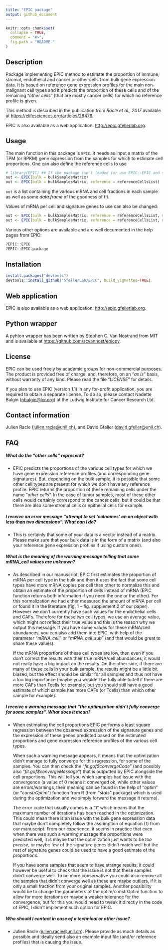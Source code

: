---
title: "EPIC package"
output: github_document
---

<!-- README.md is generated from README.Rmd. Please edit that file -->

```{r, echo = FALSE}
knitr::opts_chunk$set(
  collapse = TRUE,
  comment = "#>",
  fig.path = "README-"
)
```

## Description
Package implementing EPIC method to estimate the proportion of immune, stromal,
endothelial and cancer or other cells from bulk gene expression data.
It is based on reference gene expression profiles for the main non-malignant
cell types and it predicts the proportion of these cells and of the remaining
"*other cells*" (that are mostly cancer cells) for which no reference profile is
given.

This method is described in the publication from *Racle et al., 2017* available
at <https://elifesciences.org/articles/26476>.

EPIC is also available as a web application: <http://epic.gfellerlab.org>.

## Usage
The main function in this package is `EPIC`. It needs as input a matrix of the
TPM (or RPKM) gene expression from the samples for which to estimate cell
proportions. One can also define the reference cells to use
```{r, eval = FALSE}
# library(EPIC) ## If the package isn't loaded (or use EPIC::EPIC and so on).
out <- EPIC(bulk = bulkSamplesMatrix)
out <- EPIC(bulk = bulkSamplesMatrix, reference = referenceCellsList)
```

`out` is a list containing the various mRNA and cell fractions in each sample as well as some *data.frame* of the goodness of fit.

Values of mRNA per cell and signature genes to use can also be changed:
```{r, eval = FALSE}
out <- EPIC(bulk = bulkSamplesMatrix, reference = referenceCellsList, mRNA_cell = mRNA_cell_vector, sigGenes = sigGenes_vector)
out <- EPIC(bulk = bulkSamplesMatrix, reference = referenceCellsList, mRNA_cell_sub = mRNA_cell_sub_vector)
```

Various other options are available and are well documented in the help pages
from EPIC:
```{r, eval = FALSE}
?EPIC::EPIC
?EPIC::EPIC.package
```


## Installation
```{r, eval = FALSE}
install.packages("devtools")
devtools::install_github("GfellerLab/EPIC", build_vignettes=TRUE)
```


## Web application
EPIC is also available as a web application: <http://epic.gfellerlab.org>.

## Python wrapper
A pyhton wrapper has been written by Stephen C. Van Nostrand from MIT and is
available at <https://github.com/scvannost/epicpy>.

## License
EPIC can be used freely by academic groups for non-commercial purposes. The
product is provided free of charge, and, therefore, on an "*as is*" basis,
without warranty of any kind. Please read the file "*LICENSE*" for details.

If you plan to use EPIC (version 1.1) in any for-profit application, you are
required to obtain a separate license.
To do so, please contact Nadette Bulgin 
([nbulgin@lcr.org](mailto:nbulgin@lcr.org)) at the Ludwig Institute for
Cancer Research Ltd.


## Contact information
Julien Racle ([julien.racle@unil.ch](mailto:julien.racle@unil.ch)),
and David Gfeller ([david.gfeller@unil.ch](mailto:david.gfeller@unil.ch)).


## FAQ
##### What do the "*other cells*" represent?
* EPIC predicts the proportions of the various cell types for which we have
gene expression reference profiles (and corresponding gene signatures). But,
depending on the bulk sample, it is possible that some other cell types are
present for which we don't have any reference profile. EPIC returns the
proportion of these remaining cells under the name "*other cells*". In the
case of tumor samples, most of these other cells would certainly correspond
to the cancer cells, but it could be that there are also some stromal cells or
epithelial cells for example.

##### I receive an error message "*attempt to set 'colnames' on an object with less than two dimensions*". What can I do?
* This is certainly that some of your data is a vector instead of a matrix.
Please make sure that your bulk data is in the form of a matrix (and also
your reference gene expression profiles if using custom ones).

##### What is the meaning of the warning message telling that some mRNA_cell values are unknown?
* As described in our manuscript, EPIC first estimates the proportion of mRNA
per cell type in the bulk and then it uses the fact that some cell types have
more mRNA copies per cell than other to normalize this and obtain an estimate of
the proportion of cells instead of mRNA (EPIC function returns both information
if you need the one or the other). For this normalization we had either measured
the amount of mRNA per cell or found it in the literature (fig. 1 – fig.
supplement 2 of our paper). However we don’t currently have such values for the
endothelial cells and CAFs. Therefore for these two cell types, we use an average
value, which might not reflect their true value and this is the reason why we
output this message. If you have some values for these mRNA/cell abundances, you
can also add them into EPIC, with help of the parameter "*mRNA_cell*" or
“*mRNA_cell_sub*” (and that would be great to share these values).

    If the mRNA proportions of these cell types are low, then even if you don't
correct the results with their true mRNA/cell abundances, it would not really
have a big impact on the results. On the other side, if there are many of these
cells in your bulk sample, the results might be a little bit biased, but the
effect should be similar for all samples and thus not have a too big importance
(maybe you wouldn’t be fully able to tell if there are more CAFs than Tcells for
example, but you should still have a good estimate of which sample has more CAFs
(or Tcells) than which other sample for example).

##### I receive a warning message that "*the optimization didn't fully converge for some samples*". What does it mean?
* When estimating the cell proportions EPIC performs a least square regression between the observed expression of the signature genes and the expression of these genes predicted based on the estimated proportions and gene expression reference profiles of the various cell types.

    When such a warning message appears, it means that the optimization didn’t manage to fully converge for this regression, for some of the samples. You can then check the "*fit.gof\$convergeCode*" (and possibly also "*fit.gof\$convergeMessage*") that is outputted by EPIC alongside the cell proportions. This will tell you which samples had issue with the convergence (a value of 0 means it converged ok, while other values are errors/warnings, their meaning can be found in the help of "*optim*" (or "*constrOptim*") function from R (from "*stats*" package) which is used during the optimization and we simply forward the message it returns).

    The error code that usually comes is a "1" which means that the maximum number of iterations has been reached in the optimization. This could mean there is an issue with the bulk gene expression data that maybe don’t completely follow the assumption of equation (1) from our manuscript. From our experience, it seems in practice that even when there was such a warning message the proportions were predicted well, it is maybe that the optimization just wants to be *too precise*, or maybe few of the signature genes didn’t match well but the rest of signature genes could be used to have a good estimate of the proportions.

    If you have some samples that seem to have strange results, it could however be useful to check that the issue is not that these samples didn’t converge well. To
be more conservative you could also remove all the samples that didn't converge
well as these are maybe outliers, if it is only a small fraction from your original samples. Another possibility would be to change the parameters of the optim/constrOptim function to allow for more iterations or maybe a weaker tolerance for the convergence, but for this you would need to tweak it directly in the code of EPIC, I didn't implement such option for EPIC.


##### Who should I contact in case of a technical or other issue?
* Julien Racle  ([julien.racle@unil.ch](mailto:julien.racle@unil.ch)). Please
provide as much details as possible and ideally send also an example input file (and/or reference profiles) that is causing the issue.
